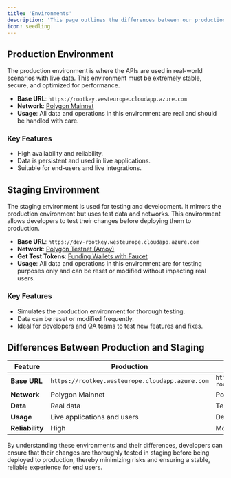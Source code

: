 ```yaml
---
title: 'Environments'
description: 'This page outlines the differences between our production and staging environments, detailing their respective uses, network connections, and key features for effective API deployment and testing.'
icon: seedling
---
```


## Production Environment

The production environment is where the APIs are used in real-world scenarios with live data. This environment must be extremely stable, secure, and optimized for performance.

- **Base URL**: `https://rootkey.westeurope.cloudapp.azure.com`
- **Network**: [Polygon Mainnet](https://polygonscan.com/)
- **Usage**: All data and operations in this environment are real and should be handled with care.

### Key Features
- High availability and reliability.
- Data is persistent and used in live applications.
- Suitable for end-users and live integrations.

## Staging Environment

The staging environment is used for testing and development. It mirrors the production environment but uses test data and networks. This environment allows developers to test their changes before deploying them to production.

- **Base URL**: `https://dev-rootkey.westeurope.cloudapp.azure.com`
- **Network**: [Polygon Testnet (Amoy)](https://amoy.polygonscan.com/)
- **Get Test Tokens**: [Funding Wallets with Faucet](/pages/funding_(Amoy))
- **Usage**: All data and operations in this environment are for testing purposes only and can be reset or modified without impacting real users.

### Key Features
- Simulates the production environment for thorough testing.
- Data can be reset or modified frequently.
- Ideal for developers and QA teams to test new features and fixes.

## Differences Between Production and Staging

| Feature       | Production                       | Staging                               |
| ------------- | -------------------------------- | ------------------------------------- |
| **Base URL**  | `https://rootkey.westeurope.cloudapp.azure.com`    | `https://dev-rootkey.westeurope.cloudapp.azure.com` |
| **Network**   | Polygon Mainnet                  | Polygon Testnet (Amoy)              |
| **Data**      | Real data                        | Test data                             |
| **Usage**     | Live applications and users      | Development and testing               |
| **Reliability** | High                            | Moderate                              |

By understanding these environments and their differences, developers can ensure that their changes are thoroughly tested in staging before being deployed to production, thereby minimizing risks and ensuring a stable, reliable experience for end users.
